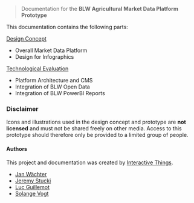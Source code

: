 
> Documentation for the **BLW Agricultural Market Data Platform Prototype**

This documentation contains the following parts:

[Design Concept](/design)
- Overall Market Data Platform
- Design for Infographics

[Technological Evaluation](/technology)
- Platform Architecture and CMS
- Integration of BLW Open Data
- Integration of BLW PowerBI Reports

### Disclaimer

<HintSpecimen warning>

Icons and illustrations used in the design concept and prototype are **not licensed** and must not be shared freely on other media. Access to this prototype should therefore only be provided to a limited group of people.

</HintSpecimen>

#### Authors

This project and documentation was created by [Interactive Things](https://www.interactivethings.com).

- [Jan Wächter](jan@interactivethings.com)
- [Jeremy Stucki](jeremy@interactivethings.com)
- [Luc Guillemot](luc@interactivethings.com)
- [Solange Vogt](solange@interactivethings.com)